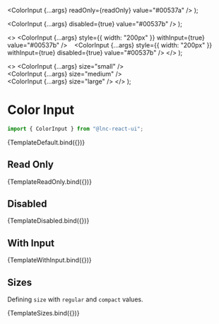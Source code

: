 
<Meta title="Basic Inputs/Color Input" component={ColorInput} />


  <ColorInput {...args} readOnly={readOnly} value="#00537a" />
);

  <ColorInput {...args} disabled={true} value="#00537b" />
);

  <>
    <ColorInput
      {...args}
      style={{ width: "200px" }}
      withInput={true}
      value="#00537b"
    />
    &nbsp;&nbsp;
    <ColorInput
      {...args}
      style={{ width: "200px" }}
      withInput={true}
      disabled={true}
      value="#00537b"
    />
  </>
);

  <>
    <ColorInput {...args} size="small" />
    <br />
    <ColorInput {...args} size="medium" />
     <br />
    <ColorInput {...args} size="large" />
  </>
);

# Color Input

```jsx
import { ColorInput } from "@lnc-react-ui";
```

<Canvas withSource="open">
  <Story name="Default" args={{}}>
    {TemplateDefault.bind({})}
  </Story>
</Canvas>

<ArgsTable story="Default" />

## Read Only

<Canvas>
  <Story name="Read Only">{TemplateReadOnly.bind({})}</Story>
</Canvas>

## Disabled

<Canvas>
  <Story name="Disabled">{TemplateDisabled.bind({})}</Story>
</Canvas>

## With Input

<Canvas>
  <Story name="With Input">{TemplateWithInput.bind({})}</Story>
</Canvas>

## Sizes

Defining `size` with `regular` and `compact` values.

<Canvas>
  <Story name="Sizes" args={{}}>
    {TemplateSizes.bind({})}
  </Story>
</Canvas>
